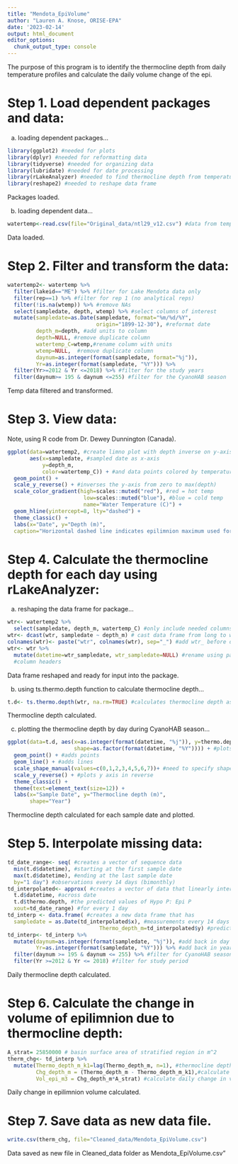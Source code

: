 ```yaml
---
title: "Mendota_EpiVolume"
author: "Lauren A. Knose, ORISE-EPA"
date: '2023-02-14'
output: html_document
editor_options: 
  chunk_output_type: console
---
```


The purpose of this program is to identify the thermocline depth from daily temperature profiles and calculate the daily volume change of the epi.

# Step 1. Load dependent packages and data:

a) loading dependent packages...

```r
library(ggplot2) #needed for plots
library(dplyr) #needed for reformatting data
library(tidyverse) #needed for organizing data
library(lubridate) #needed for date processing
library(rLakeAnalyzer) #needed to find thermocline depth from temperature profile
library(reshape2) #needed to reshape data frame
```

Packages loaded.

b) loading dependent data...

```r
watertemp<-read.csv(file="Original_data/ntl29_v12.csv") #data from temp string
```

Data loaded.

# Step 2. Filter and transform the data:

```r
watertemp2<- watertemp %>%
  filter(lakeid=="ME") %>% #filter for Lake Mendota data only
  filter(rep==1) %>% #filter for rep 1 (no analytical reps)
  filter(!is.na(wtemp)) %>% #remove NAs
  select(sampledate, depth, wtemp) %>% #select columns of interest
  mutate(sampledate=as.Date(sampledate, format="%m/%d/%Y",
                            origin="1899-12-30"), #reformat date
         depth_m=depth, #add units to column
         depth=NULL, #remove duplicate column
         watertemp_C=wtemp,#rename column with units
         wtemp=NULL,  #remove duplicate column
         daynum=as.integer(format(sampledate, format="%j")),
         Yr=as.integer(format(sampledate, "%Y"))) %>% 
  filter(Yr>=2012 & Yr <=2018) %>% #filter for the study years 
  filter(daynum>= 195 & daynum <=255) #filter for the CyanoHAB season
```

Temp data filtered and transformed.

# Step 3. View data:

Note, using R code from Dr. Dewey Dunnington (Canada).
```r
ggplot(data=watertemp2, #create limno plot with depth inverse on y-axis
       aes(x=sampledate, #sampled date as x-axis
           y=depth_m, 
           color=watertemp_C)) + #and data points colored by temperature
  geom_point() + 
  scale_y_reverse() + #inverses the y-axis from zero to max(depth)
  scale_color_gradient(high=scales::muted("red"), #red = hot temp
                        low=scales::muted("blue"), #blue = cold temp
                        name="Water Temperature (C)") + 
  geom_hline(yintercept=8, lty="dashed") +
  theme_classic() +
  labs(x="Date", y="Depth (m)", 
  caption="Horizontal dashed line indicates epilimnion maximum used for sampling at 8 m.") 
```

# Step 4. Calculate the thermocline depth for each day using rLakeAnalyzer:

a) reshaping the data frame for package...
```r
wtr<- watertemp2 %>%
  select(sampledate, depth_m, watertemp_C) #only include needed columns
wtr<- dcast(wtr, sampledate ~ depth_m) # cast data frame from long to wide
colnames(wtr)<- paste("wtr", colnames(wtr), sep="_") #add wtr_ before depth
wtr<- wtr %>%
  mutate(datetime=wtr_sampledate, wtr_sampledate=NULL) #rename using package 
  #column headers
```

Data frame reshaped and ready for input into the package.

b) using ts.thermo.depth function to calculate thermocline depth...

```r
t.d<- ts.thermo.depth(wtr, na.rm=TRUE) #calculates thermocline depth as time series
```

Thermocline depth calculated.

c) plotting the thermocline depth by day during CyanoHAB season...

```r
ggplot(data=t.d, aes(x=as.integer(format(datetime, "%j")), y=thermo.depth,
                     shape=as.factor(format(datetime, "%Y")))) + #plots the time series
  geom_point() + #adds points
  geom_line() + #adds lines
  scale_shape_manual(values=c(0,1,2,3,4,5,6,7))+ #need to specify shapes if n>6
  scale_y_reverse() + #plots y axis in reverse
  theme_classic() +
  theme(text=element_text(size=12)) +
  labs(x="Sample Date", y="Thermocline depth (m)",
       shape="Year")
```

Thermocline depth calculated for each sample date and plotted. 

# Step 5. Interpolate missing data:

```r
td_date_range<- seq( #creates a vector of sequence data
  min(t.d$datetime), #starting at the first sample date
  max(t.d$datetime), #ending at the last sample date
  by="1 day") #observations every 14 days (bimonthly) 
td_interpolated<- approx( #creates a vector of data that linearly interpolates
  t.d$datetime, #across date
  t.d$thermo.depth, #the predicted values of Hypo P: Epi P
  xout=td_date_range) #for every 1 day
td_interp <- data.frame( #creates a new data frame that has 
  sampledate = as.Date(td_interpolated$x), #measurements every 14 days
                             Thermo_depth_m=td_interpolated$y) #predicted hypo: epi P
td_interp<- td_interp %>%
  mutate(daynum=as.integer(format(sampledate, "%j")), #add back in day number
         Yr=as.integer(format(sampledate, "%Y"))) %>% #add back in year
  filter(daynum >= 195 & daynum <= 255) %>% #filter for CyanoHAB season
  filter(Yr >=2012 & Yr <= 2018) #filter for study period
```

Daily thermocline depth calculated.

# Step 6. Calculate the change in volume of epilimnion due to thermocline depth:

```r
A_strat= 25850000 # basin surface area of stratified region in m^2 
therm_chg<- td_interp %>%
  mutate(Thermo_depth_m_k1=lag(Thermo_depth_m, n=1), #thermocline depth at t-1 
         Chg_depth_m = (Thermo_depth_m - Thermo_depth_m_k1),#calculate daily change in depth 
         Vol_epi_m3 = Chg_depth_m*A_strat) #calculate daily change in volume
```

Daily change in epilimnion volume calculated.

# Step 7. Save data as new data file. 

```r
write.csv(therm_chg, file="Cleaned_data/Mendota_EpiVolume.csv")
```

Data saved as new file in Cleaned_data folder as Mendota_EpiVolume.csv"
